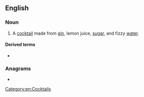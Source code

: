 ==English==

===Noun===
{{en-noun|~|es}}

# A [[cocktail]] made from [[gin]], lemon juice, [[sugar]], and fizzy [[water]].

====Derived terms====
* {{l|en|Ramos gin fizz}}

===Anagrams===
* {{l|en|fizzing}}

[[Category:en:Cocktails]]